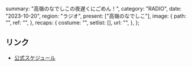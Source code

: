   summary: "高嶺のなでしこの夜遅くにごめん！",
  category: "RADIO",
  date: "2023-10-20",
  region: "ラジオ",
  present: ["高嶺のなでしこ"],
  image: {
    path: "",
    ref: "",
  },
  recaps: {
    costume: "",
    setlist: [],
    url: "",
  },
};

## リンク

- [公式スケジュール](https://takanenonadeshiko.jp/?p=1009)
